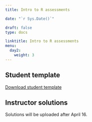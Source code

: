 ---
title: Intro to R assessments

date: "`r Sys.Date()`"

draft: false
type: docs

linktitle: Intro to R assessments
menu:
  day2:
    weight: 3
---

## Student template

[Download student template](../../../Course_Modularization/Intro to R/Worksheets/Student Templates/Recap_Exercises_Template.Rmd)

## Instructor solutions

<!-- #[Download instructor solutions](../../../rmds/02_Introduction_solutions.Rmd) -->

Solutions will be uploaded after April 16.